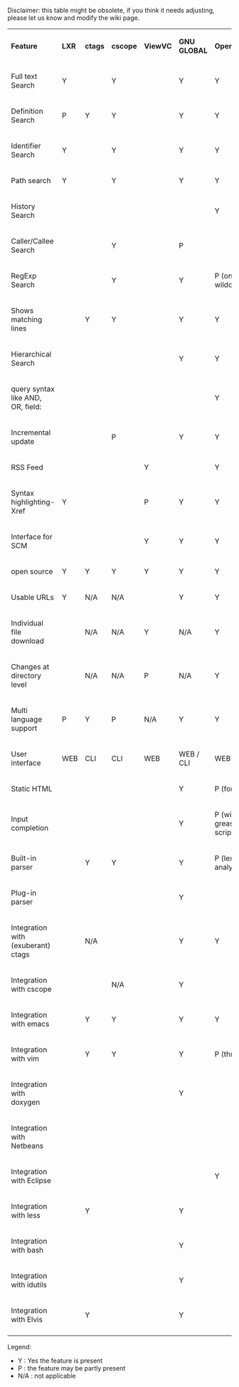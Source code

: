 Disclaimer: this table might be obsolete, if you think it needs adjusting, please let us know and modify the wiki page.

{|
|'''Feature'''
|'''LXR'''
|'''ctags'''
|'''cscope'''
|'''ViewVC'''
|'''GNU GLOBAL'''
|'''OpenGrok'''
|'''Woboq'''
|-
|Full text Search
|Y
| 
|Y
| 
|Y
|Y
|
|-
|Definition Search
|P
|Y
|Y
| 
|Y
|Y
|Y
|-
|Identifier Search
|Y
| 
|Y
| 
|Y
|Y
|Y
|-
|Path search
|Y
| 
|Y
| 
|Y
|Y
|Y
|-
|History Search
| 
| 
| 
| 
| 
|Y
|
|-
|Caller/Callee Search
| 
| 
|Y
| 
|P
|
|
|-
|RegExp Search
| 
| 
|Y
| 
|Y
|P (only wildcards)
|
|-
|Shows matching lines
| 
|Y
|Y
| 
|Y
|Y
|
|-
|Hierarchical Search
| 
| 
| 
| 
|Y
|Y
|
|-
|query syntax like AND, OR, field:
| 
| 
| 
| 
| 
|Y
|
|-
|Incremental update
| 
| 
|P
| 
|Y
|Y
|
|-
|RSS Feed
| 
| 
| 
|Y
| 
|Y
|
|-
|Syntax highlighting-Xref
|Y
| 
| 
|P
|Y
|Y
|
|-
|Interface for SCM
| 
| 
| 
|Y
|Y
|Y
|
|-
|open source
|Y
|Y
|Y
|Y
|Y
|Y
|
|-
|Usable URLs
|Y
|N/A
|N/A
| 
|Y
|Y
|Y
|-
|Individual file download
| 
|N/A
|N/A
|Y
|N/A
|Y
|
|-
|Changes at directory level
| 
|N/A
|N/A
|P
|N/A
|Y
|
|-
|Multi language support
|P
|Y
|P
|N/A
|Y
|Y
|
|-
|User interface
|WEB
|CLI
|CLI
|WEB
|WEB / CLI
|WEB / CLI
|WEB / CLI
|-
|Static HTML
| 
| 
| 
| 
|Y
|P (for xrefs)
|Y
|-
|Input completion
| 
| 
| 
| 
|Y
|P (with greasemonkey script)
|
|-
|Built-in parser
| 
|Y
|Y
| 
|Y
|P (lexical analysis)
|
|-
|Plug-in parser
| 
| 
| 
| 
|Y
|
|
|-
|Integration with (exuberant) ctags
| 
|N/A
| 
| 
|Y
|Y
|
|-
|Integration with cscope
| 
| 
|N/A
| 
|Y
|
|
|-
|Integration with emacs
| 
|Y
|Y
| 
|Y
|Y
|
|-
|Integration with vim
| 
|Y
|Y
| 
|Y
|P (through [https://github.com/jdevera/vim-opengrok-search])
|
|-
|Integration with doxygen
| 
| 
| 
| 
|Y
|
|
|-
|Integration with Netbeans
| 
| 
| 
| 
| 
|
|
|-
|Integration with Eclipse
| 
| 
| 
| 
| 
|Y
|
|-
|Integration with less
| 
|Y
| 
| 
|Y
|
|
|-
|Integration with bash
| 
| 
| 
| 
|Y
|
|
|-
|Integration with idutils
| 
| 
| 
| 
|Y
|
|
|-
|Integration with Elvis
| 
|Y
| 
| 
|Y
|
|
|-
|}

Legend:
* Y : Yes the feature is present
* P : the feature may be partly present
* N/A : not applicable